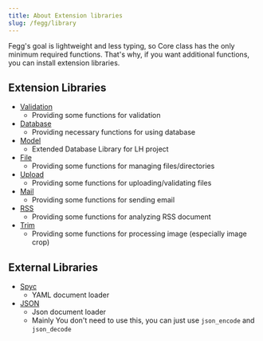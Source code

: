 ```yaml
---
title: About Extension libraries
slug: /fegg/library
---
```


Fegg's goal is lightweight and less typing, so Core class has the only minimum required functions. That's why, if you want additional functions, you can install extension libraries.

## Extension Libraries

* [Validation](/docs/fegg/library/validation)
  * Providing some functions for validation
* [Database](/docs/fegg/library/database)
  * Providing necessary functions for using database
* [Model](/docs/fegg/library/model)
  * Extended Database Library for LH project
* [File](/docs/fegg/library/file)
  * Providing some functions for managing files/directories
* [Upload](/docs/fegg/library/upload)
  * Providing some functions for uploading/validating files
* [Mail](/docs/fegg/library/mail)
  * Providing some functions for sending email
* [RSS](/docs/fegg/library/rss)
  * Providing some functions for analyzing RSS document
* [Trim](/docs/fegg/library/trim)
  * Providing some functions for processing image (especially image crop)

## External Libraries

* [Spyc](https://github.com/mustangostang/spyc)
  * YAML document loader
* [JSON](https://github.com/pear/Services_JSON)
  * Json document loader
  * Mainly You don't need to use this, you can just use `json_encode` and `json_decode`